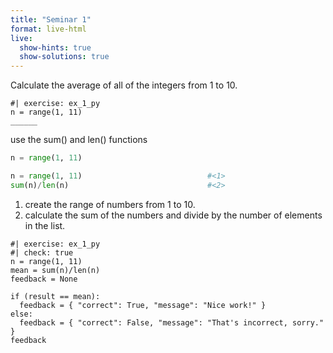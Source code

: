 ```yaml
---
title: "Seminar 1"
format: live-html
live:
  show-hints: true
  show-solutions: true
---
```



Calculate the average of all of the integers from 1 to 10.

```pyodide
#| exercise: ex_1_py
n = range(1, 11)
______
```

::: { .hint exercise="ex_1_py"}
use the sum() and len() functions

```python
n = range(1, 11)
```
:::


::: { .solution exercise="ex_1_py" }
```python
n = range(1, 11)                            #<1>
sum(n)/len(n)                               #<2>
```
1. create the range of numbers from 1 to 10.
2. calculate the sum of the numbers and divide by the number of elements in the list.
:::

```pyodide
#| exercise: ex_1_py
#| check: true
n = range(1, 11)
mean = sum(n)/len(n)
feedback = None

if (result == mean):
  feedback = { "correct": True, "message": "Nice work!" }
else:
  feedback = { "correct": False, "message": "That's incorrect, sorry." }
feedback
```
